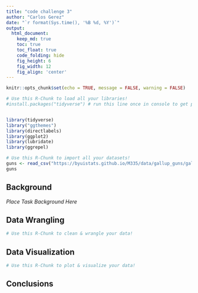```yaml
---
title: "code challenge 3"
author: "Carlos Gerez"
date: "`r format(Sys.time(), '%B %d, %Y')`"
output:
  html_document:  
    keep_md: true
    toc: true
    toc_float: true
    code_folding: hide
    fig_height: 6
    fig_width: 12
    fig_align: 'center'
---
```


```r
knitr::opts_chunk$set(echo = TRUE, message = FALSE, warning = FALSE)
```

```r
# Use this R-Chunk to load all your libraries!
#install.packages("tidyverse") # run this line once in console to get package


library(tidyverse)
library("ggthemes")
library(directlabels)
library(ggplot2)
library(lubridate)
library(ggrepel)
```

```r
# Use this R-Chunk to import all your datasets!
guns <- read_csv("https://byuistats.github.io/M335/data/gallup_guns/gallup_guns.csv")
guns
```

## Background

_Place Task Background Here_

## Data Wrangling

```r
# Use this R-Chunk to clean & wrangle your data!

```

## Data Visualization

```r
# Use this R-Chunk to plot & visualize your data!

```

## Conclusions
